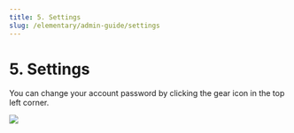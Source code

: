 ```yaml
---
title: 5. Settings
slug: /elementary/admin-guide/settings
---
```



# 5. Settings

You can change your account password by clicking the gear icon in the top left corner.

<Image src="/img/en/elementary/admin/05-01.jpg" size="lg" />
